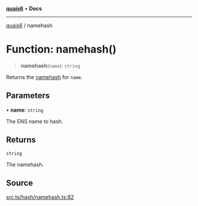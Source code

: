 [**quais6**](../README.md) • **Docs**

***

[quais6](../globals.md) / namehash

# Function: namehash()

> **namehash**(`name`): `string`

Returns the [namehash](https://docs.ens.domains/contract-api-reference/name-processing#hashing-names) for `name`.

## Parameters

• **name**: `string`

The ENS name to hash.

## Returns

`string`

The namehash.

## Source

[src.ts/hash/namehash.ts:82](https://github.com/dominant-strategies/quais-6.js/blob/aca1855329c3946c627ab7f16ac5304cea7d20c5/src.ts/hash/namehash.ts#L82)
